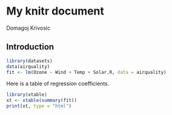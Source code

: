 # My knitr document
Domagoj Krivosic

## Introduction

```r
library(datasets)
data(airquality)
fit <- lm(Ozone ~ Wind + Temp + Solar.R, data = airquality)
```

Here is a table of regression coefficients.
```r
library(xtable)
xt <- xtable(summary(fit))
print(xt, type = "html")
```